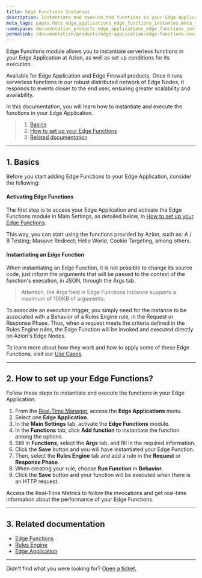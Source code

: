 ```yaml
---
title: Edge Functions Instances
description: Instantiate and execute the functions in your Edge Application.
meta_tags: pages.docs_edge_applications_edge_functions_instances.meta_tags
namespace: documentation_products_edge_applications_edge_functions_instances
permalink: /documentation/products/edge-application/edge-functions-instances/
---
```


Edge Functions module allows you to instantiate serverless functions in your Edge Application at Azion, as well as set up conditions for its execution.

Available for Edge Application and Edge Firewall products. Once it runs serverless functions in our robust distributed network of Edge Nodes, it responds to events closer to the end user, ensuring greater scalability and availability.

In this documentation, you will learn how to instantiate and execute the functions in your Edge Application.

> 1. [Basics](#Basics)
> 2. [How to set up your Edge Functions](#how-to-set-up-your-edge-functions)
> 3. [Related documentation](#related-documentation)

***

## 1. Basics

Before you start adding Edge Functions to your Edge Application, consider the following:

#### Activating Edge Functions

The first step is to access your Edge Application and activate the Edge Functions module in Main Settings, as detailed below, in [How to set up your Edge Functions](#how-to-set-up-your-edge-functions).

This way, you can start using the functions provided by Azion, such as: A / B Testing; Massive Redirect; Hello World, Cookie Targeting, among others.

#### Instantiating an Edge Function

When instantiating an Edge Function, it is not possible to change its source code, just inform the arguments that will be passed to the context of the function's execution, in JSON, through the Args tab.

> Attention, the Args field in Edge Functions Instance supports a maximum of 100KB of arguments.

To associate an execution trigger, you simply need for the instance to be associated with a Behavior of a Rules Engine rule, in the Request or Response Phase. Thus, when a request meets the criteria defined in the Rules Engine rules, the Edge Function will be invoked and executed directly on Azion's Edge Nodes.

To learn more about how they work and how to apply some of these Edge Functions, visit our [Use Cases](/en/documentation/use-cases/).

***

## 2. How to set up your Edge Functions?

Follow these steps to instantiate and execute the functions in your Edge Application:

1. From the [Real-Time Manager](#https://manager.azion.com/), access the **Edge Applications** menu.
2. Select one **Edge Application**.
3. In the **Main Settings** tab, activate the **Edge Functions** module.
4. In the **Functions** tab, click **Add function** to instantiate the function among the options.
5. Still in **Functions**, select the **Args** tab, and fill in the required information.
6. Click the **Save** button and you will have instantiated your Edge Function.
7. Then, select the **Rules Engine** tab and add a rule in the **Request** or **Response Phase**.
8. When creating your rule, choose **Run Function** in **Behavior**.
9. Click the **Save** button and your function will be executed when there is an HTTP request.

Access the Real-Time Metrics to follow the invocations and get real-time information about the performance of your Edge Functions.

***

## 3. Related documentation

* [Edge Functions](/en/documentation/products/edge-application/edge-functions/)
* [Rules Engine](/en/documentation/products/edge-application/rules-engine/)
* [Edge Application](/en/documentation/products/edge-application/)

***

Didn't find what you were looking for? [Open a ticket.](https://tickets.azion.com/)
